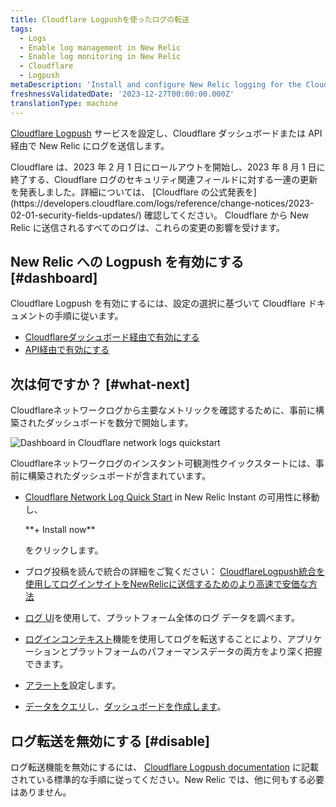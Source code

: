 ```yaml
---
title: Cloudflare Logpushを使ったログの転送
tags:
  - Logs
  - Enable log management in New Relic
  - Enable log monitoring in New Relic
  - Cloudflare
  - Logpush
metaDescription: 'Install and configure New Relic logging for the Cloudflare Logpush service, so you can use enhanced log management capabilities.'
freshnessValidatedDate: '2023-12-27T00:00:00.000Z'
translationType: machine
---
```


[Cloudflare Logpush](https://developers.cloudflare.com/logs/get-started/enable-destinations/new-relic/) サービスを設定し、Cloudflare ダッシュボードまたは API 経由で New Relic にログを送信します。

<Callout variant="important">
  Cloudflare は、2023 年 2 月 1 日にロールアウトを開始し、2023 年 8 月 1 日に終了する、Cloudflare ログのセキュリティ関連フィールドに対する一連の更新を発表しました。詳細については、 [Cloudflare の公式発表を](https://developers.cloudflare.com/logs/reference/change-notices/2023-02-01-security-fields-updates/) 確認してください。 Cloudflare から New Relic に送信されるすべてのログは、これらの変更の影響を受けます。
</Callout>

## New Relic への Logpush を有効にする [#dashboard]

Cloudflare Logpush を有効にするには、設定の選択に基づいて Cloudflare ドキュメントの手順に従います。

* [Cloudflareダッシュボード経由で有効にする](https://developers.cloudflare.com/logs/get-started/enable-destinations/new-relic/#manage-via-the-cloudflare-dashboard)
* [API経由で有効にする](https://developers.cloudflare.com/logs/get-started/enable-destinations/new-relic/#manage-via-api)

## 次は何ですか？ [#what-next]

Cloudflareネットワークログから主要なメトリックを確認するために、事前に構築されたダッシュボードを数分で開始します。

<img
  title="Dashboard in Cloudflare network logs quickstart"
  alt="Dashboard in Cloudflare network logs quickstart"
  src="/images/logs_screenshot-full_Cloudflare-logs-dashboard.webp"
/>

<figcaption>
  Cloudflareネットワークログのインスタント可観測性クイックスタートには、事前に構築されたダッシュボードが含まれています。
</figcaption>

* [Cloudflare Network Log Quick Start](https://newrelic.com/instant-observability/cloudflare/fc2bb0ac-6622-43c6-8c1f-6a4c26ab5434) in New Relic Instant の可用性に移動し、

  <DNT>
    **+ Install now**
  </DNT>

  をクリックします。

* ブログ投稿を読んで統合の詳細をご覧ください： [CloudflareLogpush統合を使用してログインサイトをNewRelicに送信するためのより高速で安価な方法](https://newrelic.com/blog/how-to-relic/cloudflare-log-integration)

* [ログ UI](/docs/logs/log-management/ui-data/use-logs-ui/)を使用して、プラットフォーム全体のログ データを調べます。

* [ログインコンテキスト](/docs/logs/enable-log-management-new-relic/configure-logs-context/configure-logs-context-apm-agents/)機能を使用してログを転送することにより、アプリケーションとプラットフォームのパフォーマンスデータの両方をより深く把握できます。

* [アラートを](/docs/alerts-applied-intelligence/new-relic-alerts/alert-conditions/create-alert-conditions/)設定します。

* [データをクエリ](/docs/query-your-data/explore-query-data/get-started/introduction-querying-new-relic-data/)し、[ダッシュボードを作成します](/docs/query-your-data/explore-query-data/dashboards/introduction-dashboards/)。

## ログ転送を無効にする [#disable]

ログ転送機能を無効にするには、 [Cloudflare Logpush documentation](https://developers.cloudflare.com/logs/faq/) に記載されている標準的な手順に従ってください。New Relic では、他に何もする必要はありません。
